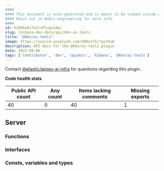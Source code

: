 ```yaml
---
####
#### This document is auto-generated and is meant to be viewed inside our experimental, new docs system.
#### Reach out in #docs-engineering for more info.
####
id: kibKbnAiToolsPluginApi
slug: /kibana-dev-docs/api/kbn-ai-tools
title: "@kbn/ai-tools"
image: https://source.unsplash.com/400x175/?github
description: API docs for the @kbn/ai-tools plugin
date: 2025-09-06
tags: ['contributor', 'dev', 'apidocs', 'kibana', '@kbn/ai-tools']
---
```




Contact [@elastic/appex-ai-infra](https://github.com/orgs/elastic/teams/appex-ai-infra) for questions regarding this plugin.

**Code health stats**

| Public API count  | Any count | Items lacking comments | Missing exports |
|-------------------|-----------|------------------------|-----------------|
| 40 | 0 | 40 | 1 |

## Server

### Functions
<DocDefinitionList data={kbnAiToolsObj.server.functions}/>

### Interfaces
<DocDefinitionList data={kbnAiToolsObj.server.interfaces}/>

### Consts, variables and types
<DocDefinitionList data={kbnAiToolsObj.server.misc}/>

